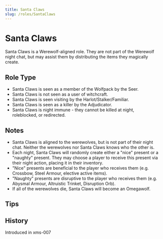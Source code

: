```yaml
---
title: Santa Claws
slug: /roles/SantaClaws
---
```


# Santa Claws

Santa Claws is a Werewolf-aligned role. They are not part of the Werewolf night chat, but may assist them by distributing the items they magically create.

## Role Type

- Santa Claws is seen as a member of the Wolfpack by the Seer.
- Santa Claws is not seen as a user of witchcraft.
- Santa Claws is seen visiting by the Harlot/Stalker/Familiar.
- Santa Claws is seen as a killer by the Adjudicator.
- Santa Claws is night immune - they cannot be killed at night, roleblocked, or redirected.

## Notes

- Santa Claws is aligned to the werewolves, but is not part of their night chat. Neither the werewolves nor Santa Claws knows who the other is.
- Each night, Santa Claws will randomly create either a "nice" present or a "naughty" present. They may choose a player to receive this present via their night action, placing it in their inventory.
- "Nice" presents are beneficial to the player who receives them (e.g. Crossbow, Steel Armour, elective active items).
- "Naughty" presents are disruptive to the player who receives them (e.g. Abysmal Armour, Altruistic Trinket, Disruption Orb).
- If all of the werewolves die, Santa Claws will become an Omegawolf.

## Tips

## History

<timeline lineColor="white">
  <event interval="2019-12-27">Introduced in xms-007</event>
</timeline>
